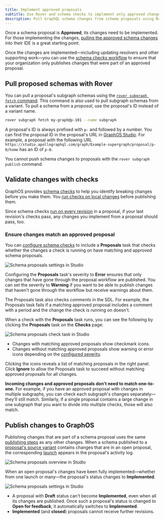 ```yaml
---
title: Implement approved proposals
subtitle: Use Rover and schema checks to implement only approved changes
description: Pull GraphQL schema changes from schema proposals using Rover, validate them with schema checks, and publish them to GraphOS.
---
```


<GraphOSEnterpriseRequired />

Once a schema proposal is **Approved**, its changes need to be implemented.
For those implementing the changes, [pulling the approved schema changes](#pull-subgraphs-schemas-with-rover) into their IDE is a great starting point.

Once the changes are implemented—including updating resolvers and other supporting work—you can use the [schema checks workflow](#validate-changes-with-schema-checks) to ensure that your organization only publishes changes that were part of an approved proposal.

## Pull proposed schemas with Rover

You can pull a proposal's subgraph schemas using the [`rover subgraph fetch` command](/rover/commands/subgraphs/#subgraph-fetch). This command is also used to pull subgraph schemas from a variant. To pull a schema from a _proposal_, use the proposal's ID instead of a variant name.

```bash disableLineNumbers=true
rover subgraph fetch my-graph@p-101 --name subgraph
```

A proposal's ID is always prefixed with `p-` and followed by a number. You can find the proposal ID in the proposal's URL in [GraphOS Studio](https://studio.apollographql.com?referrer=docs-content). For example, a proposal with the following URL `https://studio.apollographql.com/graph/Example-supergraph/proposal/p-0/home` has an ID of `p-0`.

<Note>

You cannot push schema changes to proposals with the `rover subgraph publish` command.

</Note>

## Validate changes with checks

GraphOS provides [schema checks](./schema-checks) to help you identify breaking changes before you make them. You [run checks on local changes](./schema-checks#the-checks-lifecycle) before publishing them.

Since schema checks [run on every revision](./propose-changes#schema-checks) in a proposal, if your last revision's checks pass, any changes you implement from a proposal should pass, too.

### Ensure changes match an approved proposal

You can [configure schema checks](./configure-proposals/#configure-schema-checks) to include a **Proposals** task that checks whether the changes a check is running on have matching and approved schema proposals.

<img
  src="../img/schema-proposals/proposal-check-settings.jpg"
  className="screenshot"
  alt="Schema proposals settings in Studio"
/>

Configuring the **Proposals** task's severity to **Error** ensures that only changes that have gone through the proposal workflow are published. You can set the severity to **Warning** if you want to be able to publish changes that haven't gone through the workflow but receive warnings about them.

<Note>

The Proposals task also checks _comments_ in the SDL. For example, the Proposals task fails if a matching approved proposal includes a comment with a period and the change the check is running on doesn't.

</Note>

When a check with the **Proposals** task runs, you can see the following by clicking the **Proposals** task on the **Checks** page:

<img
  src="../img/schema-proposals/proposal-check-diff.jpg"
  className="screenshot"
  alt="Schema proposals check task in Studio"
/>

- Changes with matching approved proposals show checkmark icons.
- Changes without matching approved proposals show warning or error icons depending on the [configured severity](./configure-proposals#configure-schema-checks).

Clicking the icons reveals a list of matching proposals in the right panel.
Click **Ignore** to allow the Proposals task to succeed without matching approved proposals for all changes.

**Incoming changes and approved proposals don't need to match one-to-one.** For example, if you have an approved proposal with changes in multiple subgraphs, you can check each subgraph's changes separately—they'll still match. Similarly, if a single proposal contains a large change in one subgraph that you want to divide into multiple checks, those will also match.

## Publish changes to GraphOS

Publishing changes that are part of a schema proposal uses the same [publishing steps](./publishing-schemas) as any other changes.
When a schema published to a [proposal's source variant](./propose-changes/#start-a-proposal) contains changes that are in an open proposal, the corresponding [launch](./launches) appears in the proposal's activity log.

<img
  src="../img/schema-proposals/proposal-implementation-status.jpg"
  className="screenshot"
  alt="Schema proposals overview in Studio"
/>

When an open proposal's changes have been fully implemented—whether from one launch or many—the proposal's status changes to **Implemented**.

<img
  src="../img/schema-proposals/fully-implemented-proposal.jpg"
  className="screenshot"
  alt="Schema proposals settings in Studio"
/>

<Note>

- A proposal with **Draft** status can't become **Implemented**, even when all its changes are published. Once such a proposal's status is changed to **Open for feedback**, it automatically switches to **Implemented**.
- **Implemented** (and **closed**) proposals cannot receive further revisions.

</Note>
